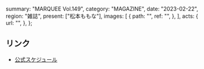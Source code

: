   summary: "MARQUEE Vol.149",
  category: "MAGAZINE",
  date: "2023-02-22",
  region: "雑誌",
  present: ["松本ももな"],
  images: [
    {
      path: "",
      ref: "",
    },
  ],
  acts: {
    url: "",
  },
};

## リンク

- [公式スケジュール](https://takanenonadeshiko.jp/?p=734)
